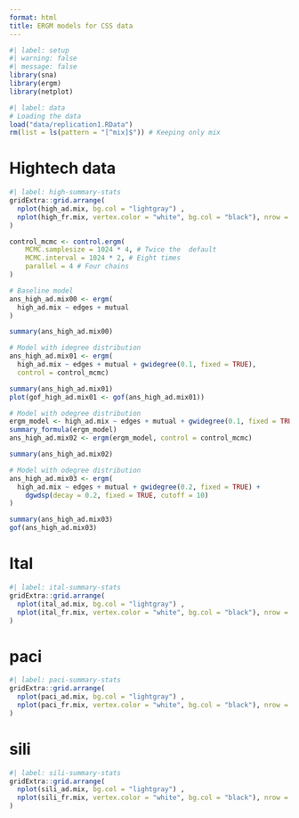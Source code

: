 ```yaml
---
format: html
title: ERGM models for CSS data
---
```


```r
#| label: setup
#| warning: false
#| message: false
library(sna)
library(ergm)
library(netplot)
```

```r
#| label: data
# Loading the data
load("data/replication1.RData")
rm(list = ls(pattern = "[^mix]$")) # Keeping only mix
```

# Hightech data

```r
#| label: high-summary-stats
gridExtra::grid.arrange(
  nplot(high_ad.mix, bg.col = "lightgray") ,
  nplot(high_fr.mix, vertex.color = "white", bg.col = "black"), nrow = 1
)
```

```r
control_mcmc <- control.ergm(
    MCMC.samplesize = 1024 * 4, # Twice the  default
    MCMC.interval = 1024 * 2, # Eight times 
    parallel = 4 # Four chains
)

# Baseline model
ans_high_ad.mix00 <- ergm(
  high_ad.mix ~ edges + mutual
)

summary(ans_high_ad.mix00)

# Model with idegree distribution
ans_high_ad.mix01 <- ergm(
  high_ad.mix ~ edges + mutual + gwidegree(0.1, fixed = TRUE),
  control = control_mcmc)

summary(ans_high_ad.mix01)
plot(gof_high_ad.mix01 <- gof(ans_high_ad.mix01))

# Model with odegree distribution
ergm_model <- high_ad.mix ~ edges + mutual + gwidegree(0.1, fixed = TRUE) + esp(1:5)
summary_formula(ergm_model)
ans_high_ad.mix02 <- ergm(ergm_model, control = control_mcmc)

summary(ans_high_ad.mix02)

# Model with odegree distribution
ans_high_ad.mix03 <- ergm(
  high_ad.mix ~ edges + mutual + gwidegree(0.2, fixed = TRUE) +
    dgwdsp(decay = 0.2, fixed = TRUE, cutoff = 10)
)

summary(ans_high_ad.mix03)
gof(ans_high_ad.mix03)

```


# Ital

```r
#| label: ital-summary-stats
gridExtra::grid.arrange(
  nplot(ital_ad.mix, bg.col = "lightgray") ,
  nplot(ital_fr.mix, vertex.color = "white", bg.col = "black"), nrow = 1
)
```

# paci

```r
#| label: paci-summary-stats
gridExtra::grid.arrange(
  nplot(paci_ad.mix, bg.col = "lightgray") ,
  nplot(paci_fr.mix, vertex.color = "white", bg.col = "black"), nrow = 1
)
```

# sili

```r
#| label: sili-summary-stats
gridExtra::grid.arrange(
  nplot(sili_ad.mix, bg.col = "lightgray") ,
  nplot(sili_fr.mix, vertex.color = "white", bg.col = "black"), nrow = 1
)
```

